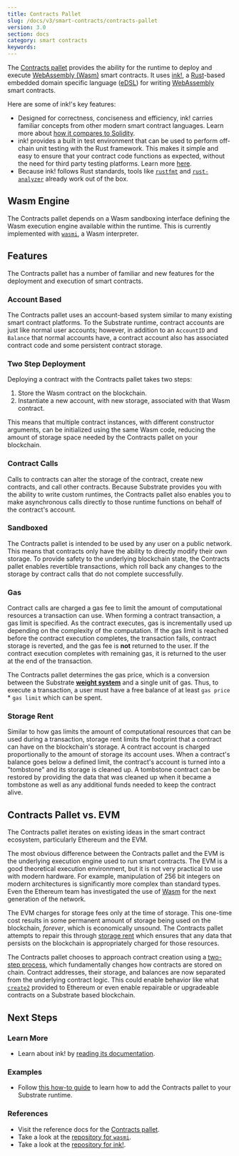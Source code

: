 ```yaml
---
title: Contracts Pallet
slug: /docs/v3/smart-contracts/contracts-pallet
version: 3.0 
section: docs
category: smart contracts
keywords:
---
```


The [Contracts pallet](/rustdocs/latest/pallet_contracts) provides
the ability for the runtime to deploy and execute [WebAssembly (Wasm)](https://webassembly.org/)
smart contracts. It uses [ink!](https://paritytech.github.io/ink-docs/), a [Rust](https://www.rust-lang.org/)-based embedded domain specific language
([eDSL](https://wiki.haskell.org/Embedded_domain_specific_language)) for writing
[WebAssembly](https://webassembly.org/) smart contracts.

Here are some of ink!'s key features:

- Designed for correctness, conciseness and efficiency, ink! carries familiar concepts from other modern smart contract
  languages. Learn more about [how it compares to Solidity](https://paritytech.github.io/ink-docs/ink-vs-solidity).
- ink! provides a built in test environment that can be used to perform off-chain unit testing with
  the Rust framework. This makes it simple and easy to ensure that your contract code functions as
  expected, without the need for third party testing platforms. Learn more [here](https://paritytech.github.io/ink-docs/basics/contract-testing/).
- Because ink! follows Rust standards, tools like [`rustfmt`](https://github.com/rust-lang/rustfmt)
  and [`rust-analyzer`](https://github.com/rust-analyzer/rust-analyzer) already work out of the box.

<!-- Commenting out as the tut doesn't exist for now
<AccentButton text={`Start the ink! workshop`} link={`/tutorials/v3/substrate-contracts-workshop`} />
-->

## Wasm Engine

The Contracts pallet depends on a Wasm sandboxing interface defining the Wasm execution engine
available within the runtime. This is currently implemented with
[`wasmi`](https://github.com/paritytech/wasmi), a Wasm interpreter.

## Features

The Contracts pallet has a number of familiar and new features for the deployment and execution of
smart contracts.

### Account Based

The Contracts pallet uses an account-based system similar to many existing smart contract platforms.
To the Substrate runtime, contract accounts are just like normal user accounts; however, in addition
to an `AccountID` and `Balance` that normal accounts have, a contract account also has associated
contract code and some persistent contract storage.

### Two Step Deployment

Deploying a contract with the Contracts pallet takes two steps:

1. Store the Wasm contract on the blockchain.
2. Instantiate a new account, with new storage, associated with that Wasm contract.

This means that multiple contract instances, with different constructor arguments, can be
initialized using the same Wasm code, reducing the amount of storage space needed by the Contracts
pallet on your blockchain.

### Contract Calls

Calls to contracts can alter the storage of the contract, create new contracts, and call other
contracts. Because Substrate provides you with the ability to write custom runtimes, the
Contracts pallet also enables you to make asynchronous calls directly to those runtime functions on
behalf of the contract's account.

### Sandboxed

The Contracts pallet is intended to be used by any user on a public network. This means that
contracts only have the ability to directly modify their own storage. To provide safety to the
underlying blockchain state, the Contracts pallet enables revertible transactions, which roll back
any changes to the storage by contract calls that do not complete successfully.

### Gas

Contract calls are charged a gas fee to limit the amount of computational resources a transaction
can use. When forming a contract transaction, a gas limit is specified. As the contract executes,
gas is incrementally used up depending on the complexity of the computation. If the gas limit is
reached before the contract execution completes, the transaction fails, contract storage is
reverted, and the gas fee is **not** returned to the user. If the contract execution completes with
remaining gas, it is returned to the user at the end of the transaction.

The Contracts pallet determines the gas price, which is a conversion between the Substrate
[**weight system**](/docs/v3/concepts/weight) and a single unit of gas. Thus, to execute a transaction, a user must have a free balance
of at least `gas price` \* `gas limit` which can be spent.

### Storage Rent

Similar to how gas limits the amount of computational resources that can be used during a
transaction, storage rent limits the footprint that a contract can have on the blockchain's storage.
A contract account is charged proportionally to the amount of storage its account uses. When a
contract's balance goes below a defined limit, the contract's account is turned into a "tombstone"
and its storage is cleaned up. A tombstone contract can be restored by providing the data that was
cleaned up when it became a tombstone as well as any additional funds needed to keep the contract
alive.

## Contracts Pallet vs. EVM

The Contracts pallet iterates on existing ideas in the smart contract ecosystem, particularly
Ethereum and the EVM.

The most obvious difference between the Contracts pallet and the EVM is the underlying execution
engine used to run smart contracts. The EVM is a good theoretical execution environment, but it is
not very practical to use with modern hardware. For example, manipulation of 256 bit integers on
modern architectures is significantly more complex than standard types. Even the Ethereum team has
investigated the use of [Wasm](https://github.com/ewasm/design) for the next generation of the
network.

The EVM charges for storage fees only at the time of storage. This one-time cost results in some
permanent amount of storage being used on the blockchain, _forever_, which is economically unsound.
The Contracts pallet attempts to repair this through [storage rent](#storage-rent) which ensures
that any data that persists on the blockchain is appropriately charged for those resources.

The Contracts pallet chooses to approach contract creation using a
[two-step process](#two-step-deployment), which fundamentally changes how contracts are stored on
chain. Contract addresses, their storage, and balances are now separated from the underlying
contract logic. This could enable behavior like what
[`create2`](https://eips.ethereum.org/EIPS/eip-1014) provided to Ethereum or even enable repairable
or upgradeable contracts on a Substrate based blockchain.

## Next Steps

### Learn More

- Learn about ink! by [reading its documentation](https://github.com/paritytech/ink).

### Examples

- Follow [this how-to guide](/how-to-guides/v3/pallet-design/contracts-pallet) to learn how to add
the Contracts pallet to your Substrate runtime.

### References

- Visit the reference docs for the
  [Contracts pallet](/rustdocs/latest/pallet_contracts).
- Take a look at the [repository for `wasmi`](https://github.com/paritytech/wasmi).
- Take a look at the [repository for ink!](https://github.com/paritytech/ink).
